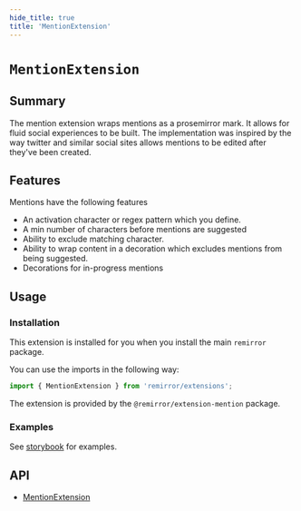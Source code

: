 ```yaml
---
hide_title: true
title: 'MentionExtension'
---
```


# `MentionExtension`

## Summary

The mention extension wraps mentions as a prosemirror mark. It allows for fluid social experiences to be built. The implementation was inspired by the way twitter and similar social sites allows mentions to be edited after they've been created.

## Features

Mentions have the following features

- An activation character or regex pattern which you define.
- A min number of characters before mentions are suggested
- Ability to exclude matching character.
- Ability to wrap content in a decoration which excludes mentions from being suggested.
- Decorations for in-progress mentions

## Usage

### Installation

This extension is installed for you when you install the main `remirror` package.

You can use the imports in the following way:

```ts
import { MentionExtension } from 'remirror/extensions';
```

The extension is provided by the `@remirror/extension-mention` package.

### Examples

See [storybook](https://remirror.vercel.app/?path=/story/react-hooks-usemention--basic) for examples.

## API

- [MentionExtension](../api/extension-mention)
